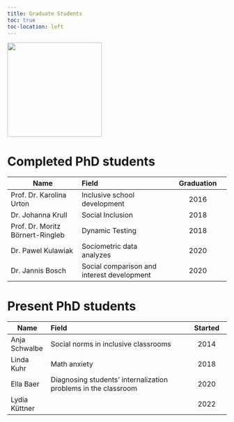 ```yaml
---
title: Graduate Students
toc: true
toc-location: left
---
```


![](images/phdhat.png){fig-align="center" width="217"}

# Completed PhD students

| Name                             | Field                                      | Graduation |
|------------------------|:-----------------------------|:-----------------:|
| Prof. Dr. Karolina Urton         | Inclusive school development               |    2016    |
| Dr. Johanna Krull                | Social Inclusion                           |    2018    |
| Prof. Dr. Moritz Börnert-Ringleb | Dynamic Testing                            |    2018    |
| Dr. Pawel Kulawiak               | Sociometric data analyzes                  |    2020    |
| Dr. Jannis Bosch                 | Social comparison and interest development |    2020    |

# Present PhD students

| Name          | Field                                                          | Started |
|-------------|:---------------------------------------------|:-----------:|
| Anja Schwalbe | Social norms in inclusive classrooms                           |  2014   |
| Linda Kuhr    | Math anxiety                                                   |  2018   |
| Ella Baer     | Diagnosing students' internalization problems in the classroom |  2020   |
| Lydia Küttner |                                                                |  2022   |
